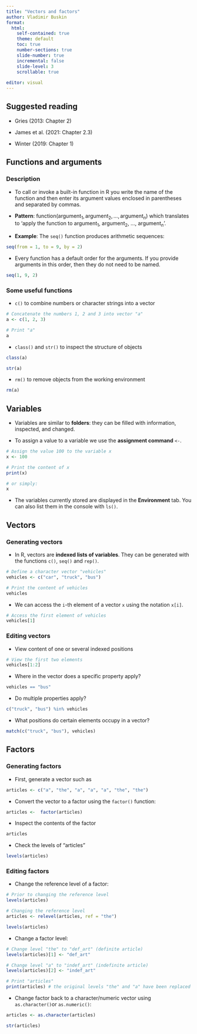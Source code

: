 ```yaml
---
title: "Vectors and factors"
author: Vladimir Buskin
format:
  html:
    self-contained: true
    theme: default
    toc: true
    number-sections: true
    slide-number: true
    incremental: false
    slide-level: 3
    scrollable: true
    
editor: visual
---
```


## Suggested reading

-   Gries (2013: Chapter 2)

-   James et al. (2021: Chapter 2.3)

-   Winter (2019: Chapter 1)

## Functions and arguments {.smaller}

::: panel-tabset
### Description

::: {.fragment fragment-index="1"}
-   To call or invoke a built-in function in R you write the name of the
    function and then enter its argument values enclosed in parentheses
    and separated by commas.
:::

::: {.fragment fragment-index="2"}
-   **Pattern**:
    $\text{function}(\text{argument}_1, \text{argument}_2, ..., \text{argument}_n)$
    which translates to 'apply the function to argument$_1$,
    argument$_2$, ..., argument$_n$'.
:::

::: {.fragment fragment-index="3"}
-   **Example**: The `seq()` function produces arithmetic sequences:

```r
seq(from = 1, to = 9, by = 2)
```
:::

::: {.fragment fragment-index="4"}
-   Every function has a default order for the arguments. If you provide
    arguments in this order, then they do not need to be named.

```r
seq(1, 9, 2)
```
:::

### Some useful functions

::: {.fragment fragment-index="1"}
-   `c()` to combine numbers or character strings into a vector

```r
# Concatenate the numbers 1, 2 and 3 into vector "a"
a <- c(1, 2, 3)

# Print "a"
a
```
:::

::: {.fragment fragment-index="2"}
-   `class()` and `str()` to inspect the structure of objects

```r
class(a)
```

```r
str(a)
```
:::

::: {.fragment fragment-index="3"}
-   `rm()` to remove objects from the working environment

```r
rm(a)
```
:::
:::

## Variables {.smaller}

::: {.fragment fragment-index="1"}
-   Variables are similar to **folders**: they can be filled with
    information, inspected, and changed.
:::

::: {.fragment fragment-index="2"}
-   To assign a value to a variable we use the **assignment command**
    `<-`.

```r

# Assign the value 100 to the variable x
x <- 100

# Print the content of x
print(x)
```

```r
# or simply:
x
```
:::

::: {.fragment fragment-index="3"}
-   The variables currently stored are displayed in the **Environment**
    tab. You can also list them in the console with `ls()`.
:::

## Vectors {.smaller}

::: panel-tabset
### Generating vectors

::: {.fragment fragment-index="1"}
-   In R, vectors are **indexed lists of variables**. They can be
    generated with the functions `c()`, `seq()` and `rep()`.

```r
# Define a character vector "vehicles"
vehicles <- c("car", "truck", "bus")

# Print the content of vehicles
vehicles
```
:::

::: {.fragment fragment-index="3"}
-   We can access the `i`-th element of a vector `x` using the notation
    `x[i]`.

```r
# Access the first element of vehicles
vehicles[1]
```
:::

### Editing vectors

::: {.fragment fragment-index="4"}
-   View content of one or several indexed positions

```r
# View the first two elements
vehicles[1:2]

```
:::

::: {.fragment fragment-index="5"}
-   Where in the vector does a specific property apply?

```r
vehicles == "bus"
```
:::

::: {.fragment fragment-index="6"}
-   Do multiple properties apply?

```r
c("truck", "bus") %in% vehicles
```
:::

::: {.fragment fragment-index="7"}
-   What positions do certain elements occupy in a vector?

```r
match(c("truck", "bus"), vehicles)
```
:::
:::

## Factors {.smaller}

::: panel-tabset
### Generating factors

::: {.fragment fragment-index="1"}
-   First, generate a vector such as

```r
articles <- c("a", "the", "a", "a", "a", "the", "the")
```
:::

::: {.fragment fragment-index="2"}
-   Convert the vector to a factor using the `factor()` function:

```r
articles <-  factor(articles)
```
:::

::: {.fragment fragment-index="3"}
-   Inspect the contents of the factor

```r
articles
```
:::

::: {.fragment fragment-index="4"}
-   Check the levels of "articles"

```r
levels(articles)
```
:::

### Editing factors

::: {.fragment fragment-index="5"}
-   Change the reference level of a factor:

```r

# Prior to changing the reference level
levels(articles)

# Changing the reference level
articles <- relevel(articles, ref = "the")

levels(articles)
```
:::

::: {.fragment fragment-index="6"}
-   Change a factor level:

```r
# Change level "the" to "def_art" (definite article)
levels(articles)[1] <- "def_art"

# Change level "a" to "indef_art" (indefinite article)
levels(articles)[2] <- "indef_art"
```

```r
# Print "articles"
print(articles) # the original levels "the" and "a" have been replaced
```
:::

::: {.fragment fragment-index="7"}
-   Change factor back to a character/numeric vector using
    `as.character()`or `as.numeric()`:

```r
articles <- as.character(articles)

str(articles)
```
:::
:::
